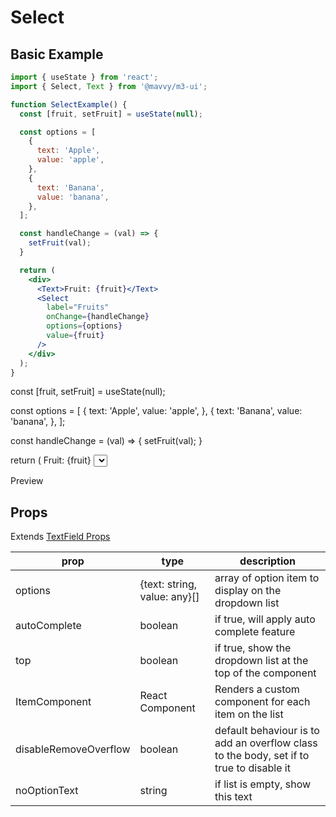 # Select


## Basic Example

```jsx
import { useState } from 'react';
import { Select, Text } from '@mavvy/m3-ui';

function SelectExample() {
  const [fruit, setFruit] = useState(null);

  const options = [
    {
      text: 'Apple',
      value: 'apple',
    },
    {
      text: 'Banana',
      value: 'banana',
    },
  ];

  const handleChange = (val) => {
    setFruit(val);
  }

  return (
    <div>
      <Text>Fruit: {fruit}</Text>
      <Select 
        label="Fruits"
        onChange={handleChange}
        options={options}
        value={fruit}
      />
    </div>
  );
}
```

  const [fruit, setFruit] = useState(null);

  const options = [
    {
      text: 'Apple',
      value: 'apple',
    },
    {
      text: 'Banana',
      value: 'banana',
    },
  ];

  const handleChange = (val) => {
    setFruit(val);
  }

  return (
    <List>
      <Text>Fruit: {fruit}</Text>
      <Select 
        label="Fruits"
        onChange={handleChange}
        options={options}
        value={fruit}
      />
    </List>
  );
}

Preview

<SelectExample />

## Props

Extends [TextField Props](#Textfield)

|prop|type|description|
|----|----|-----------|
|options|\{text: string, value: any\}[]|array of option item to display on the dropdown list|
|autoComplete|boolean|if true, will apply auto complete feature|
|top|boolean|if true, show the dropdown list at the top of the component|
|ItemComponent|React Component|Renders a custom component for each item on the list|
|disableRemoveOverflow|boolean|default behaviour is to add an overflow class to the body, set if to true to disable it|
|noOptionText|string|if list is empty, show this text|